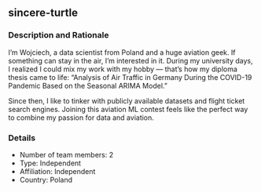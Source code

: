 ## sincere-turtle

### Description and Rationale
I’m Wojciech, a data scientist from Poland and a huge aviation geek. If something can stay in the air, I’m interested in it. During my university days, I realized I could mix my work with my hobby — that’s how my diploma thesis came to life: “Analysis of Air Traffic in Germany During the COVID-19 Pandemic Based on the Seasonal ARIMA Model.”

Since then, I like to tinker with publicly available datasets and flight ticket search engines. Joining this aviation ML contest feels like the perfect way to combine my passion for data and aviation.

### Details

* Number of team members: 2
* Type: Independent
* Affiliation: Independent
* Country: Poland

